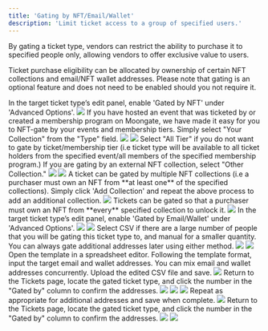 ```yaml
---
title: 'Gating by NFT/Email/Wallet'
description: 'Limit ticket access to a group of specified users.'
---
```


By gating a ticket type, vendors can restrict the ability to purchase it to specified people only, allowing vendors to offer exclusive value to users. 

Ticket purchase eligibility can be allocated by ownership of certain NFT collections and email/NFT wallet addresses.
<Info>
    Please note that gating is an optional feature and does not need to be enabled should you not require it.
</Info>

<AccordionGroup>
  <Accordion title="Gating by NFT">
    <Steps>
        <Step title="Enable NFT-gating">
            In the target ticket type’s edit panel, enable 'Gated by NFT' under 'Advanced Options'.
            <img src="/images/creating-campaign/ticketing/gating/NFT Gate Toggle.png"/>
        </Step>
        <Step title="Select NFT collection to gate by">
            If you have hosted an event that was ticketed by or created a membership program on Moongate, we have made it easy for you to NFT-gate by your events and membership tiers. Simply select "Your Collection" from the "Type" field.
            <img src="/images/creating-campaign/ticketing/gating/Your Collection Toggle.png"/>
            <Accordion title="Your Collection">
                <img src="/images/creating-campaign/ticketing/gating/NFT Gate Toggle.png"/>
                <Steps>
                    <Step title="Select the target event/membership program from the 'NFT Collection' field.">
                    </Step>
                    <Step title="Select the target ticket/membership tier from the 'Type' field.">
                        Select "All Tier" if you do not want to gate by ticket/membership tier (i.e ticket type will be available to all ticket holders from the specified event/all members of the specified membership program.)
                    </Step>
                </Steps>
            </Accordion>
            If you are gating by an external NFT collection, select "Other Collection."
            <img src="/images/creating-campaign/ticketing/gating/Other Collection Toggle.png"/>
            <Accordion title="Other Collection">
                <img src="/images/creating-campaign/ticketing/gating/Select Network.gif"/>
                <Steps>
                    <Step title="Select the network on which the target NFT collection is hosted.">
                    </Step>
                    <Step title="Enter the NFT collections' contract address.">
                    </Step>
                </Steps>
            </Accordion>
            <Tip>
                A ticket can be gated by multiple NFT collections (i.e a purchaser must own an NFT from **at least one** of the specified collections). Simply click 'Add Collection' and repeat the above process to add an additional collection.
                <img src="/images/creating-campaign/ticketing/gating/add collection.png"/>
            </Tip>
            <Tip>
                Tickets can be gated so that a purchaser must own an NFT from **every** specified collection to unlock it.
                <img src="/images/creating-campaign/ticketing/gating/require all collections.png"/>
            </Tip>
        </Step>
    </Steps>
  </Accordion>
  <Accordion title="Gating by Email/Wallet (Whitelisting)">
    <Steps>
        <Step title="Enable email/wallet-gating">
            In the target ticket type’s edit panel, enable 'Gated by Email/Wallet' under 'Advanced Options'.            
            <img src="/images/creating-campaign/ticketing/gating/Email or Wallet Toggle.png"/>
        </Step>
        <Step title="Choose a whitelisting method">
            <img src="/images/creating-campaign/ticketing/gating/select gate method.png"/>
            Select CSV if there are a large number of people that you will be gating this ticket type to, and manual for a smaller quantity.
            <Tip>
                You can always gate additional addresses later using either method.
            </Tip>            
            <Accordion title="CSV (bulk import)">
                <Steps>
                    <Step title="Select the 'Upload CSV' method">
                        <img src="/images/creating-campaign/ticketing/gating/CSV Gate.png"/>
                    </Step>
                    <Step title="Download the CSV template">
                        <img src="/images/creating-campaign/ticketing/gating/Download CSV Template.png"/>
                    </Step>
                    <Step title="Add addresses to the CSV template">
                        Open the template in a spreadsheet editor. Following the template format, input the target email and wallet addresses. You can mix email and wallet addresses concurrently.
                    </Step>
                    <Step title="Upload the CSV">
                        Upload the edited CSV file and save.
                        <img src="/images/creating-campaign/ticketing/gating/Whitelist Upload.png"/>
                    </Step>
                    <Step title="Confirm successful import">
                        Return to the Tickets page, locate the gated ticket type, and click the number in the "Gated by" column to confirm the addresses.
                        <img src="/images/creating-campaign/ticketing/gating/Whitelist Confirmation 1.png"/>
                        <img src="/images/creating-campaign/ticketing/gating/Whitelist Confirmation 2.png"/>
                    </Step>
                </Steps>
            </Accordion>            
            <Accordion title="Manual">
                <Steps>
                    <Step title="Select the 'Manual' method">
                        <img src="/images/creating-campaign/ticketing/gating/Manual Gate.png"/>
                    </Step>
                    <Step title="Click 'Add Whitelist' and input an email/wallet address">
                        Repeat as appropriate for additional addresses and save when complete.
                        <img src="/images/creating-campaign/ticketing/gating/Manual Flow.gif"/>
                    </Step>
                    <Step title="Confirm successful import">
                        Return to the Tickets page, locate the gated ticket type, and click the number in the "Gated by" column to confirm the addresses.
                        <img src="/images/creating-campaign/ticketing/gating/Whitelist Confirmation 1.png"/>
                        <img src="/images/creating-campaign/ticketing/gating/Whitelist Confirmation 2.png"/>
                    </Step>
                </Steps>
            </Accordion>
        </Step>
    </Steps>
  </Accordion>
</AccordionGroup>